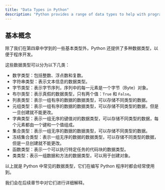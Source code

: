 ```yaml
---
title: "Data Types in Python"
description: "Python provides a range of data types to help with programming. These include numbers (integers, floats, complex numbers), text (strings), Booleans, lists, tuples, dictionaries, sets, and frozen sets. It also includes functions and classes for executing tasks and creating objects."
---
```


## 基本概念

除了我们在第四章中学到的一些基本类型外，Python 还提供了多种数据类型，以便于程序开发。

这些数据类型可以分为以下几类：

-   数字类型：包括整数、浮点数和复数。
-   字符串类型：表示文本信息的数据类型。
-   字节类型：表示字节序列，序列中的每一元素是一个字节（Byte）对象。
-   布尔类型：表示真假的数据类型，只有两个值：`True` 和 `False`。
-   列表类型：表示一组有序的数据的数据类型，可以存储不同类型的数据。
-   元组类型：表示一组有序的数据的数据类型，可以存储不同类型的数据，但是一旦创建就不能更改。
-   字典类型：表示一组无序的键值对的数据类型，可以存储不同类型的数据，每个元素都由一个键和一个值组成。
-   集合类型：表示一组无序的数据的数据类型，可以存储不同类型的数据。
-   冻结集合类型：表示一组无序的数据的数据类型，可以存储不同类型的数据，但是一旦创建就不能更改。
-   函数类型：表示一个可以执行特定任务的代码块的数据类型。
-   类类型：表示一组数据和方法的数据类型，可以用于创建对象。

以上就是 Python 中常见的数据类型，它们在编写 Python 程序时都会经常使用到。

我们会在后续章节中对它们进行详细解释。

